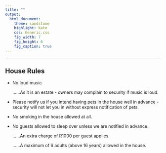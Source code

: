 ```yaml
---
title: ""
output:
  html_document:
    theme: sandstone
    highlight: kate
    css: Generic.css
    fig_width: 7
    fig_height: 6
    fig_caption: true
---
```


***

## House Rules

* No loud music
    
  ......As it is an estate - owners may complain to security if music is loud.

* Please notify us if you intend having pets in the house well in advance - security will not let you in without express notification of pets.

* No smoking in the house allowed at all.

* No guests allowed to sleep over unless we are notified in advance. 

  ......An extra charge of R1000 per guest applies.
  
  ......A maximum of 6 adults (above 16 years) allowed in the house.
  
  


    
